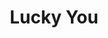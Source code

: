 ---
title: "Lucky You"
subtitle: ""
creator: ""
categories: ["cds"]
featuredImage: "../src/assets/images/item/cds/DSC02982.png"
views: ["../src/assets/images/item/cds/DSC02982.png"]
nextItem: []
---